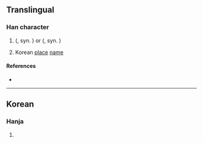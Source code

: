 {{character info}}
==Translingual==

===Han character===
{{Han char|rn=75|rad=木|as=12|sn=16|four=|canj=DNGG|ids=⿰木⿱丑⿰丑丑}}

# {{label|ko|Korean}} {{vern|Korean bush clover}} ({{taxlink|Kummerowia stipulacea|species|ver=220815}}, syn. {{taxlink|Lespedeza stipulacea|species|ver=220815}}) or {{vern|Japanese clover}} ({{taxlink|Kummerowia striata|species|ver=220815}}, syn. {{taxlink|Lespedeza striata|species|ver=220815}})
# Korean [[place]] [[name]]

====References====
* {{Han ref|kx=0555.311|dj=0945.140|hdz=21297.011|uh=6A7B|ud=27259}}

----

==Korean==

===Hanja===
{{ko-hanja|hangeul=추|rv=chu|mr=ch'u|y=chwu|eumhun=}}

# {{rfdef|ko|sort=木12}}
